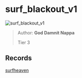 
# surf_blackout_v1

![surf_blackout_v1](https://raw.githubusercontent.com/Sayt123/SurfMapPics/Maps-and-bonuses/csgo/surf_blackout_v1.jpg)

> Author: **God Damnit Nappa**
>
> Tier 3

## Records

[surfheaven](https://surfheaven.eu/map/surf_blackout_v1)
